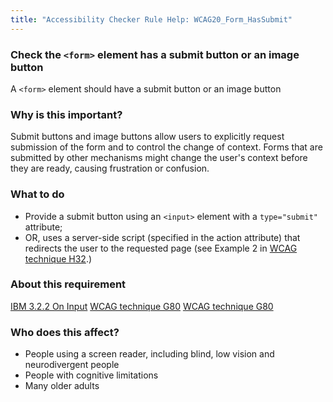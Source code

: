 ```yaml
---
title: "Accessibility Checker Rule Help: WCAG20_Form_HasSubmit"
---
```


<div className="toolHelp">
<Row>
<Column colLg={16} colMd={8} colSm={4} className="toolHead">

### Check the `<form>` element has a submit button or an image button

<div id="locLevel"></div>

A `<form>` element should have a submit button or an image button

</Column>
</Row>
<Row>
<Column colLg={11} colMd={5} colSm={4} className="toolMain">

### Why is this important?

Submit buttons and image buttons allow users to explicitly request submission of the form and to control the change of context. Forms that are submitted by other mechanisms might change the user's context before they are ready, causing frustration or confusion.

<div id="locSnippet"></div>

### What to do

* Provide a submit button using an `<input>` element with a `type="submit"` attribute;
* OR, uses a server-side script (specified in the action attribute) that redirects the user to the requested page (see Example 2 in [WCAG technique H32](https://www.w3.org/WAI/WCAG21/Techniques/html/H32).)

</Column>
<Column colLg={5} colMd={3} colSm={4} className="toolLeft">

### About this requirement

[IBM 3.2.2 On Input](https://www.ibm.com/able/requirements/requirements/#3_2_2)
[WCAG technique G80](https://www.w3.org/WAI/WCAG21/Techniques/html/H32)
[WCAG technique G80](https://www.w3.org/WAI/WCAG21/Techniques/general/G80)

### Who does this affect?

* People using a screen reader, including blind, low vision and neurodivergent people
* People with cognitive limitations
* Many older adults

</Column>
</Row>
</div>


